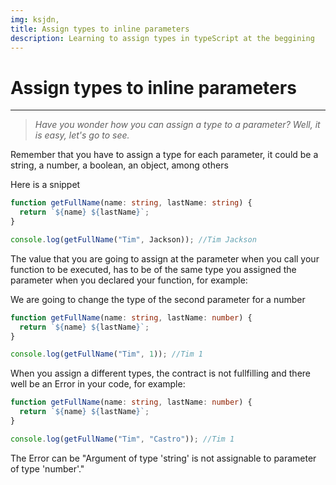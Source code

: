 ```yaml
---
img: ksjdn,
title: Assign types to inline parameters
description: Learning to assign types in typeScript at the beggining
---
```


# **Assign types to inline parameters**

---

> _Have you wonder how you can assign a type to a parameter? Well, it is easy, let's go to see._

Remember that you have to assign a type for each parameter, it could be a string, a number, a boolean, an object, among others

Here is a snippet

```ts
function getFullName(name: string, lastName: string) {
  return `${name} ${lastName}`;
}

console.log(getFullName("Tim", Jackson)); //Tim Jackson
```

The value that you are going to assign at the parameter when you call your function to be executed, has to be of the same type you assigned the parameter when you declared your function, for example:

We are going to change the type of the second parameter for a number

```ts
function getFullName(name: string, lastName: number) {
  return `${name} ${lastName}`;
}

console.log(getFullName("Tim", 1)); //Tim 1
```

When you assign a different types, the contract is not fullfilling and there well be an Error in your code, for example:

```ts
function getFullName(name: string, lastName: number) {
  return `${name} ${lastName}`;
}

console.log(getFullName("Tim", "Castro")); //Tim 1
```

The Error can be "Argument of type 'string' is not assignable to parameter of type 'number'."
